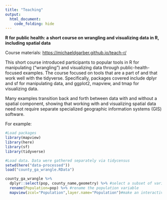 ```yaml
---
title: "Teaching"
output:
  html_document:
    code_folding: hide
---
```


**R for public health: a short course on wrangling and visualizing data in R, including spatial data**

Course materials: <https://michaeldgarber.github.io/teach-r/>

This short course introduced participants to popular tools in R for manipulating ("wrangling") and visualizing data through public-health-focused examples. The course focused on tools that are a part of and that work well with the tidyverse. Specifically, packages covered include dplyr and sf for manipulating data, and ggplot2, mapview, and tmap for visualizing data.

Many examples transition back and forth between data with and without a spatial component, showing that working with and visualizing spatial data need not require separate specialized geographic information systems (GIS) software.

For example:

```r
#Load packages
library(mapview)
library(here)
library(sf)
library(tidyverse)

#Load data. Data were gathered separately via tidycensus
setwd(here("data-processed"))
load("county_ga_wrangle.RData")

county_ga_wrangle %>% 
  dplyr::select(pop, county_name,geometry) %>% #select a subset of variables
  rename(Population=pop) %>% #rename the population variable
  mapview(zcol="Population",layer.name="Population")#make an interactive map
```
